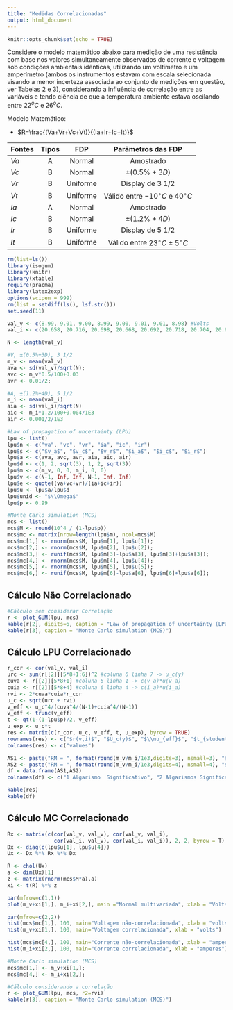 ```yaml
---
title: "Medidas Correlacionadas"
output: html_document
---
```


```r
knitr::opts_chunk$set(echo = TRUE)
```

Considere o modelo matemático abaixo para medição de uma resistência com base nos valores simultaneamente observados de corrente e voltagem sob condições ambientais idênticas, utilizando um voltímetro e um amperímetro (ambos os instrumentos estavam com escala selecionada visando a menor incerteza associada ao conjunto de medições em questão, ver Tabelas 2 e 3), considerando a influência de correlação entre as variáveis e tendo ciência de que a temperatura ambiente estava oscilando entre $22^oC$ e $26^oC$.

Modelo Matemático: 

* $R=\frac{(Va+Vr+Vc+Vt)}{(Ia+Ir+Ic+It)}$

| Fontes | Tipos | FDP | Parâmetros das FDP |
|--------------|:----:|:---:|:--------------:|
| $Va$ | A | Normal | Amostrado |
| $Vc$ | B | Normal | $\pm(0.5\%+3D)$ |
| $Vr$ | B | Uniforme | Display de 3 1/2 |
| $Vt$ | B | Uniforme | Válido entre $-10^{\circ}C$ e $40^{\circ}C$ |
| $Ia$ | A | Normal | Amostrado |
| $Ic$ | B | Normal | $\pm(1.2\%+4D)$ |
| $Ir$ | B | Uniforme | Display de 5 1/2 |
| $It$ | B | Uniforme | Válido entre $23^{\circ}C$ $\pm$ $5^{\circ}C$ |

```r
rm(list=ls())
library(isogum)
library(knitr)
library(xtable)
require(pracma)
library(latex2exp)
options(scipen = 999)
rm(list = setdiff(ls(), lsf.str()))
set.seed(11)
```

```r
val_v <- c(8.99, 9.01, 9.00, 8.99, 9.00, 9.01, 9.01, 8.98) #Volts
val_i <- c(20.658, 20.716, 20.698, 20.668, 20.692, 20.718, 20.704, 20.648)/1e3 #Amperes
```

```r
N <- length(val_v)

#V, ±(0.5%+3D), 3 1/2
m_v <- mean(val_v)
ava <- sd(val_v)/sqrt(N);
avc <- m_v*0.5/100+0.03
avr <- 0.01/2;

#A, ±(1.2%+4D), 5 1/2
m_i <- mean(val_i)
aia <- sd(val_i)/sqrt(N)
aic <- m_i*1.2/100+0.004/1E3
air <- 0.001/2/1E3

#Law of propagation of uncertainty (LPU)
lpu <- list()
lpu$n <- c("va", "vc", "vr", "ia", "ic", "ir")
lpu$s <- c("$v_a$", "$v_c$", "$v_r$", "$i_a$", "$i_c$", "$i_r$")
lpu$a <- c(ava, avc, avr, aia, aic, air)
lpu$d <- c(1, 2, sqrt(3), 1, 2, sqrt(3))
lpu$m <- c(m_v, 0, 0, m_i, 0, 0)
lpu$v <- c(N-1, Inf, Inf, N-1, Inf, Inf)
lpu$e <- quote((va+vc+vr)/(ia+ic+ir))
lpu$u <- lpu$a/lpu$d
lpu$unid <- "$\\Omega$"
lpu$p <- 0.99

#Monte Carlo simulation (MCS)
mcs <- list()
mcs$M <- round(10^4 / (1-lpu$p))
mcs$mc <- matrix(nrow=length(lpu$m), ncol=mcs$M)
mcs$mc[1,] <- rnorm(mcs$M, lpu$m[1], lpu$u[1]);
mcs$mc[2,] <- rnorm(mcs$M, lpu$m[2], lpu$u[2]);
mcs$mc[3,] <- runif(mcs$M, lpu$m[3]-lpu$a[3], lpu$m[3]+lpu$a[3]);
mcs$mc[4,] <- rnorm(mcs$M, lpu$m[4], lpu$u[4]);
mcs$mc[5,] <- rnorm(mcs$M, lpu$m[5], lpu$u[5]);
mcs$mc[6,] <- runif(mcs$M, lpu$m[6]-lpu$a[6], lpu$m[6]+lpu$a[6]);
``` 

## Cálculo Não Correlacionado

```r
#Cálculo sem considerar Correlação
r <- plot_GUM(lpu, mcs)
kable(r[2], digits=6, caption = "Law of propagation of uncertainty (LPU)")
kable(r[3], caption = "Monte Carlo simulation (MCS)")
```

## Cálculo LPU Correlacionado

```r
r_cor <- cor(val_v, val_i)
urc <- sum(r[[2]][5*8+1:6])^2 #coluna 6 linha 7 -> u_c(y)
cuva <- r[[2]][5*8+1] #coluna 6 linha 1 -> c(v_a)*u(v_a)
cuia <- r[[2]][5*8+4] #coluna 6 linha 4 -> c(i_a)*u(i_a)
rvi <- 2*cuva*cuia*r_cor
u_c <- sqrt(urc + rvi)
v_eff <- u_c^4/(cuva^4/(N-1)+cuia^4/(N-1))
v_eff <- trunc(v_eff)
t <- qt(1-(1-lpu$p)/2, v_eff)
u_exp <- u_c*t
res <- matrix(c(r_cor, u_c, v_eff, t, u_exp), byrow = TRUE)
rownames(res) <- c("$r(v,i)$", "$U_c(y)$", "$\\nu_{eff}$", "$t_{student}$", "$U_{exp}(y)$")
colnames(res) <- c("values")

AS1 <- paste("RM = ", format(round(m_v/m_i/1e3,digits=3), nsmall=3), "$\\pm$", signif(u_exp,digits=1)/1e3, "$k\\Omega$ com", lpu$p*100,"% de confiança\n")
AS2 <- paste("RM = ", format(round(m_v/m_i/1e3,digits=4), nsmall=4), "$\\pm$", signif(u_exp,digits=2)/1e3, "$k\\Omega$ com", lpu$p*100,"% de confiança\n")
df = data.frame(AS1,AS2)
colnames(df) <- c("1 Algarismo  Significativo", "2 Algarismos Significativos")
```

```r
kable(res)
kable(df)
```

## Cálculo MC Correlacionado

```r

Rx <- matrix(c(cor(val_v, val_v), cor(val_v, val_i),
               cor(val_i, val_v), cor(val_i, val_i)), 2, 2, byrow = T)
Dx <- diag(c(lpu$u[1], lpu$u[4]))
Ux <- Dx %*% Rx %*% Dx

R <- chol(Ux)
a <- dim(Ux)[1]
z <- matrix(rnorm(mcs$M*a),a)
xi <- t(R) %*% z
``` 

```r
par(mfrow=c(1,1))
plot(m_v+xi[1,], m_i+xi[2,], main ="Normal multivariada", xlab = "Volts", ylab = "Amperes")

par(mfrow=c(2,2))
hist(mcs$mc[1,], 100, main="Voltagem não-correlacionada", xlab = "volts")
hist(m_v+xi[1,], 100, main="Voltagem correlacionada", xlab = "volts")

hist(mcs$mc[4,], 100, main="Corrente não-correlacionada", xlab = "amperes")
hist(m_i+xi[2,], 100, main="Corrente correlacionada", xlab = "amperes")
```

```r
#Monte Carlo simulation (MCS)
mcs$mc[1,] <- m_v+xi[1,];
mcs$mc[4,] <- m_i+xi[2,];
```

```r
#Cálculo considerando a correlação
r <- plot_GUM(lpu, mcs, r2=rvi)
kable(r[3], caption = "Monte Carlo simulation (MCS)")
```
